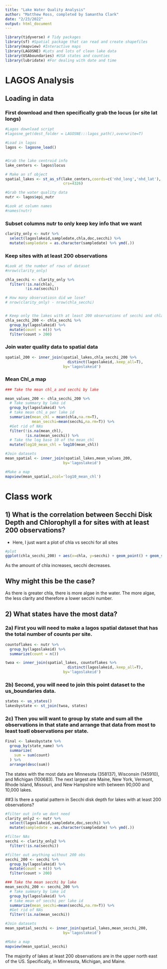 ```yaml
---
title: "Lake Water Quality Analysis"
author: "Matthew Ross, completed by Samantha Clark"
date: "2/23/2022"
output: html_document
---
```




```r
library(tidyverse) # Tidy packages
library(sf) #Spatial package that can read and create shapefiles 
library(mapview) #Interactive maps
library(LAGOSNE) #Lots and lots of clean lake data
library(USAboundaries) #USA states and counties
library(lubridate) #For dealing with date and time
```


# LAGOS Analysis


## Loading in data


### First download and then specifically grab the locus (or site lat longs)
```r
#Lagos download script
#lagosne_get(dest_folder = LAGOSNE:::lagos_path(),overwrite=T)

#Load in lagos
lagos <- lagosne_load()


#Grab the lake centroid info
lake_centers <- lagos$locus

# Make an sf object 
spatial_lakes <- st_as_sf(lake_centers,coords=c('nhd_long','nhd_lat'),
                          crs=4326)

#Grab the water quality data
nutr <- lagos$epi_nutr

#Look at column names
#names(nutr)

```

### Subset columns nutr to only keep key info that we want


```r
clarity_only <- nutr %>%
  select(lagoslakeid,sampledate,chla,doc,secchi) %>%
  mutate(sampledate = as.character(sampledate) %>% ymd(.))

```


### Keep sites with at least 200 observations 

```r

#Look at the number of rows of dataset
#nrow(clarity_only)

chla_secchi <- clarity_only %>%
  filter(!is.na(chla),
         !is.na(secchi))

# How many observatiosn did we lose?
# nrow(clarity_only) - nrow(chla_secchi)


# Keep only the lakes with at least 200 observations of secchi and chla
chla_secchi_200 <- chla_secchi %>%
  group_by(lagoslakeid) %>%
  mutate(count = n()) %>%
  filter(count > 200)


```


### Join water quality data to spatial data

```r
spatial_200 <- inner_join(spatial_lakes,chla_secchi_200 %>%
                            distinct(lagoslakeid,.keep_all=T),
                          by='lagoslakeid')


```

### Mean Chl_a map

```r
### Take the mean chl_a and secchi by lake

mean_values_200 <- chla_secchi_200 %>%
  # Take summary by lake id
  group_by(lagoslakeid) %>%
  # take mean chl_a per lake id
  summarize(mean_chl = mean(chla,na.rm=T),
            mean_secchi=mean(secchi,na.rm=T)) %>%
  #Get rid of NAs
  filter(!is.na(mean_chl),
         !is.na(mean_secchi)) %>%
  # Take the log base 10 of the mean_chl
  mutate(log10_mean_chl = log10(mean_chl))

#Join datasets
mean_spatial <- inner_join(spatial_lakes,mean_values_200,
                          by='lagoslakeid') 

#Make a map
mapview(mean_spatial,zcol='log10_mean_chl')
```


# Class work

## 1) What is the correlation between Secchi Disk Depth and Chlorophyll a for sites with at least 200 observations?

- Here, I just want a plot of chla vs secchi for all sites 

```r
#plot
ggplot(chla_secchi_200) + aes(x=chla, y=secchi) + geom_point() + geom_smooth()
```

As the amount of chla increases, secchi decreases.

## Why might this be the case? 
  As there is greater chla, there is more algae in the water. The more algae, the less clarity and therefore a lower secchi number.

## 2) What states have the most data? 

### 2a) First you will need to make a lagos spatial dataset that has the total number of counts per site.

```r

countoflakes <- nutr %>%
  group_by(lagoslakeid) %>%
  summarize(count = n())

twoa <- inner_join(spatial_lakes, countoflakes %>%
                            distinct(lagoslakeid,.keep_all=T),
                          by='lagoslakeid')
```


### 2b) Second, you will need to join this point dataset to the us_boundaries data. 

```r

states <- us_states()
lakesbystate <- st_join(twoa, states)

```


### 2c) Then you will want to group by state and sum all the observations in that state and arrange that data from most to least toatl observations per state. 

```r

Final <- lakesbystate %>%
  group_by(state_name) %>%
  summarize(
    sum = sum(count)
  ) %>%
  arrange(desc(sum))
```

The states with the most data are Minnesota (358137), Wisconsin (145910), and Michigan (100683).
The next largest are Maine, New York, Vermont, Rhode Island, Missouri, and New Hampshire with between 90,000 and 10,000 lakes. 

##3 Is there a spatial pattern in Secchi disk depth for lakes with at least 200 
observations?

```r

#filter out info we dont need
clarity_only2 <- nutr %>%
  select(lagoslakeid,sampledate,doc,secchi) %>%
  mutate(sampledate = as.character(sampledate) %>% ymd(.))

#filter NAs
secchi <- clarity_only2 %>%
  filter(!is.na(secchi))

#filter out anything without 200 obs
secchi_200 <- secchi %>%
  group_by(lagoslakeid) %>%
  mutate(count = n()) %>%
  filter(count > 200)

### Take the mean secchi by lake
mean_secchi_200 <- secchi_200 %>%
  # Take summary by lake id
  group_by(lagoslakeid) %>%
  # take mean of secchi per lake id
  summarize(mean_secchi=mean(secchi,na.rm=T)) %>%
  #Get rid of NAs
  filter(!is.na(mean_secchi))

#Join datasets
mean_spatial_secchi <- inner_join(spatial_lakes,mean_secchi_200,
                          by='lagoslakeid') 

#Make a map
mapview(mean_spatial_secchi)

```

The majority of lakes at least 200 observations are in the upper north east of the US. Specifically, in Minnesota, Michigan, and Maine.
